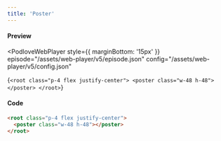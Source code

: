 ```yaml
---
title: 'Poster'
---
```



#### Preview

<PodloveWebPlayer style={{ marginBottom: '15px' }}
  episode="/assets/web-player/v5/episode.json"
  config="/assets/web-player/v5/config.json"
>
  {`
  <root class="p-4 flex justify-center">
    <poster class="w-48 h-48"></poster>
  </root>
  `}
</PodloveWebPlayer>

#### Code

```html
<root class="p-4 flex justify-center">
  <poster class="w-48 h-48"></poster>
</root>
```
